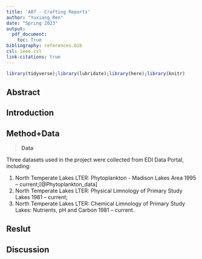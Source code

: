 ```yaml
---
title: 'A07 - Crafting Reports'
author: "Yuxiang_Ren" 
date: "Spring 2023"
output: 
  pdf_document:
    toc: True
bibliography: references.bib
csl: ieee.csl
link-citations: true
---
```

```r
library(tidyverse);library(lubridate);library(here);library(knitr)
```

## Abstract



## Introduction



## Method+Data

> **Data**

Three datasets used in the project were collected from EDI Data Portal, including:

1. North Temperate Lakes LTER: Phytoplankton - Madison Lakes Area 1995 – current;[@Phytoplankton_data]
2. North Temperate Lakes LTER: Physical Limnology of Primary Study Lakes 1981 – current;
3. North Temperate Lakes LTER: Chemical Limnology of Primary Study Lakes: Nutrients, pH and Carbon 1981 – current.


## Reslut





## Discussion






